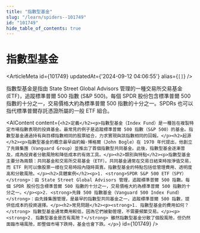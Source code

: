 ```yaml
---
title: "指數型基金"
slug: "/learn/spiders--101749"
id: "101749"
hide_table_of_contents: true
---
```



# 指數型基金

<ArticleMeta id={101749} updatedAt={'2024-09-12 04:06:55'} alias={`[]`} />
<div className='border-solid border-b border-t-0 my-4 border-[var(--ifm-color-gray-300)]' />

指數型基金是指由 State Street Global Advisors 管理的一種交易所交易基金 (ETF)，追蹤標準普爾 500 指數 (S&P 500)。每個 SPDR 股份包含標準普爾 500 指數的十分之一，交易價格大約為標準普爾 500 指數的十分之一。SPDRs 也可以指代標準普爾存託憑證所屬的一般 ETF 組合。

<AIContent content={`<h2>定義</h2><p>指數型基金（Index Fund）是一種旨在複製特定市場指數表現的投資基金。最常見的例子是追蹤標準普爾 500 指數（S&P 500）的基金。指數型基金通過持有與目標指數相同的股票組合，力求實現與該指數相同的回報。</p><h2>起源</h2><p>指數型基金的概念最早由約翰·博格爾（John Bogle）在 1970 年代提出，他創立了先鋒集團（Vanguard Group）並推出了首個指數型共同基金。此後，指數型基金逐漸普及，成為投資者分散風險和降低成本的有效工具。</p><h2>類別與特點</h2><p>指數型基金主要分為兩類：共同基金和交易所交易基金（ETF）。共同基金通常在交易日結束時按淨值交易，而 ETF 則可以像股票一樣在交易時段內隨時買賣。指數型基金的特點包括低管理費用、透明度高和分散風險。</p><h2>具體案例</h2><p>1. <strong>SPDR S&P 500 ETF（SPY）</strong>：由 State Street Global Advisors 管理，追蹤標準普爾 500 指數。每個 SPDR 股份包含標準普爾 500 指數的十分之一，交易價格大約為標準普爾 500 指數的十分之一。</p><p>2. <strong>先鋒 500 指數基金（Vanguard 500 Index Fund）</strong>：由先鋒集團管理，是最早的指數型共同基金之一，追蹤標準普爾 500 指數，提供低成本的投資選擇。</p><h2>常見問題</h2><p><strong>1. 指數型基金的費用如何？</strong> 指數型基金通常費用較低，因為它們被動管理，不需要頻繁交易。</p><p><strong>2. 指數型基金是否有風險？</strong> 雖然指數型基金分散了個股風險，但仍然面臨市場風險，即整個市場下跌時，基金也會下跌。</p>`} id={101749} />
